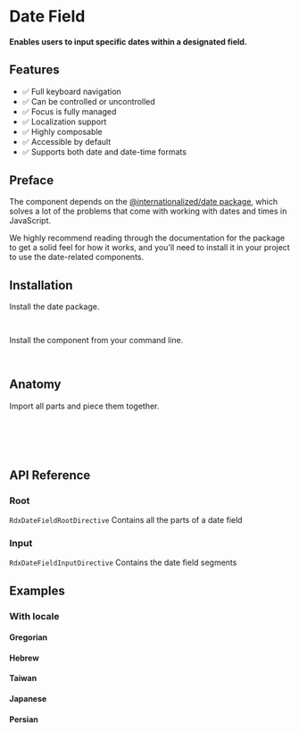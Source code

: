 
<Meta title="Primitives/Date Field" />

# Date Field

####  Enables users to input specific dates within a designated field.

<Canvas sourceState="hidden" of={Stories.Default} />

## Features

- ✅ Full keyboard navigation
- ✅ Can be controlled or uncontrolled
- ✅ Focus is fully managed
- ✅ Localization support
- ✅ Highly composable
- ✅ Accessible by default
- ✅ Supports both date and date-time formats

## Preface

The component depends on the [@internationalized/date package](https://react-spectrum.adobe.com/internationalized/date/index.html),
which solves a lot of the problems that come with working with dates and times in JavaScript.

We highly recommend reading through the documentation for the package to get a solid feel
for how it works, and you'll need to install it in your project to use the date-related components.

## Installation

Install the date package.

```bash
npm install @internationalized/date
```

Install the component from your command line.

```bash
npm install @radix-ng/primitives
```

## Anatomy

Import all parts and piece them together.

```html
<div rdxDateFieldRoot>
    <div rdxDateFieldInput></div>
    <input rdxVisuallyHiddenInput />
</div>
```

## API Reference

### Root

`RdxDateFieldRootDirective` Contains all the parts of a date field

<ArgTypes of={RdxDateFieldRootDirective} />

### Input

`RdxDateFieldInputDirective` Contains the date field segments

<ArgTypes of={RdxDateFieldInputDirective} />

## Examples

### With locale

#### Gregorian
<Canvas sourceState="hidden" of={Stories.LocalesGregorian} />

#### Hebrew
<Canvas sourceState="hidden" of={Stories.LocalesHebrew} />

#### Taiwan
<Canvas sourceState="hidden" of={Stories.LocalesTaiwan} />

#### Japanese
<Canvas sourceState="hidden" of={Stories.LocalesJapanese} />

#### Persian
<Canvas sourceState="hidden" of={Stories.LocalesPersian} />
